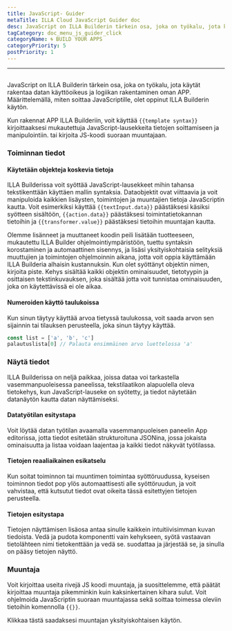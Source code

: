 ```yaml
---
title: JavaScript- Guider
metaTitle: ILLA Cloud JavaScript Guider doc
desc: JavaScript on ILLA Builderin tärkein osa, joka on työkalu, jota käytät rakentaa datan käyttöoikeus ja logiikan rakentaminen oman APP
tagCategory: doc_menu_js_guider_click
categoryName: 🌀 BUILD YOUR APPS
categoryPriority: 5
postPriority: 1
---
```


* * *

## <Heading hidden>JavaScript Guider</Heading>

JavaScript on ILLA Builderin tärkein osa, joka on työkalu, jota käytät rakentaa datan käyttöoikeus ja logiikan rakentaminen oman APP. Määrittelemällä, miten soittaa JavaScriptille, olet oppinut ILLA Builderin käytön.

Kun rakennat APP ILLA Builderiin, voit käyttää `{{template syntax}}` kirjoittaaksesi mukautettuja JavaScript-lausekkeita tietojen soittamiseen ja manipulointiin. tai kirjoita JS-koodi suoraan muuntajaan.

### Toiminnan tiedot

#### Käytetään objekteja koskevia tietoja

ILLA Builderissa voit syöttää JavaScript-lausekkeet mihin tahansa tekstikenttään käyttäen mallin syntaksia. Dataobjektit ovat viittaavia ja voit manipuloida kaikkien lisäysten, toimintojen ja muuntajien tietoja JavaScriptin kautta. Voit esimerkiksi käyttää `{{textInput.data}}` päästäksesi käsiksi syötteen sisältöön, `{{action.data}}` päästäksesi toimintatietokannan tietoihin ja `{{transformer.value}}` päästäksesi tietoihin muuntajan kautta.

Olemme lisänneet ja muuttaneet koodin peili lisätään tuotteeseen, mukautettu ILLA Builder ohjelmointiympäristöön, tuettu syntaksin korostaminen ja automaattinen sisennys, ja lisäsi yksityiskohtaisia selityksiä muuttujien ja toimintojen ohjelmoinnin aikana, jotta voit oppia käyttämään ILLA Builderia alhaisin kustannuksin. Kun olet syöttänyt objektin nimen, kirjoita piste. Kehys sisältää kaikki objektin ominaisuudet, tietotyypin ja osittaisen tekstinkuvauksen, joka sisältää jotta voit tunnistaa ominaisuuden, joka on käytettävissä ei ole aikaa.

#### Numeroiden käyttö taulukoissa

Kun sinun täytyy käyttää arvoa tietyssä taulukossa, voit saada arvon sen sijainnin tai tilauksen perusteella, joka sinun täytyy käyttää.

```javascript
const list = ['a', 'b', 'c']
palautuslista[0] // Palauta ensimmäinen arvo luettelossa 'a'
```

### Näytä tiedot

ILLA Builderissa on neljä paikkaa, joissa dataa voi tarkastella vasemmanpuoleisessa paneelissa, tekstilaatikon alapuolella oleva tietokehys, kun JavaScript-lauseke on syötetty, ja tiedot näytetään datanäytön kautta datan näyttämiseksi.

#### Datatyötilan esitystapa

Voit löytää datan työtilan avaamalla vasemmanpuoleisen paneelin App editorissa, jotta tiedot esitetään strukturoituna JSONina, jossa jokaista ominaisuutta ja listaa voidaan laajentaa ja kaikki tiedot näkyvät työtilassa.

[//]: # "[图片]"

#### Tietojen reaaliaikainen esikatselu

Kun soitat toiminnon tai muuntimen toimintaa syöttöruudussa, kyseisen toiminnon tiedot pop ylös automaattisesti alle syöttöruudun, ja voit vahvistaa, että kutsutut tiedot ovat oikeita tässä esitettyjen tietojen perusteella.

[//]: # "[图片]"

#### Tietojen esitystapa

Tietojen näyttämisen lisäosa antaa sinulle kaikkein intuitiivisimman kuvan tiedoista. Vedä ja pudota komponentti vain kehykseen, syötä vastaavan tietolähteen nimi tietokenttään ja vedä se. suodattaa ja järjestää se, ja sinulla on pääsy tietojen näyttö.

[//]: # "[图片]"

### Muuntaja

Voit kirjoittaa useita rivejä JS koodi muuntaja, ja suosittelemme, että päätät kirjoittaa muuntaja pikemminkin kuin kaksinkertainen kihara sulut. Voit ohjelmoida JavaScriptin suoraan muuntajassa sekä soittaa toimessa oleviin tietoihin komennolla `{{}}`.

Klikkaa tästä saadaksesi muuntajan yksityiskohtaisen käytön.
